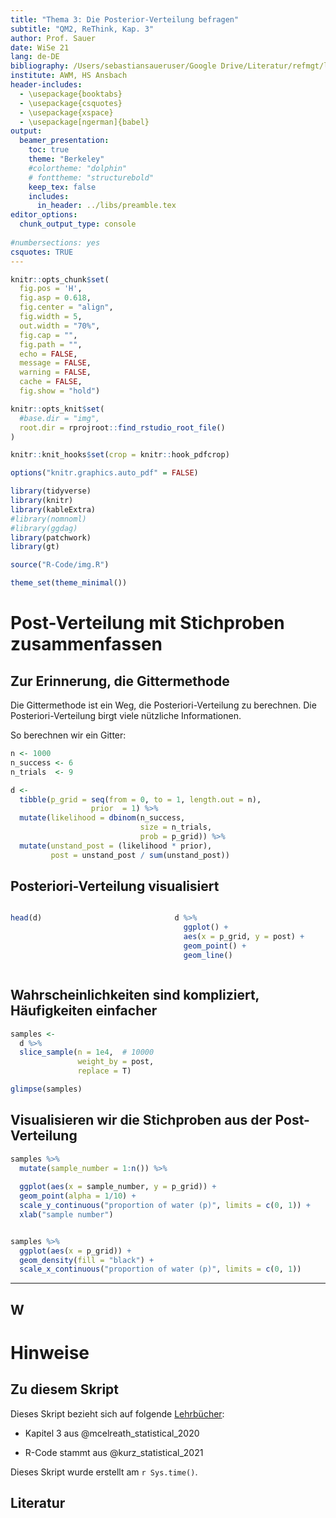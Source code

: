 ```yaml
---
title: "Thema 3: Die Posterior-Verteilung befragen"
subtitle: "QM2, ReThink, Kap. 3"
author: Prof. Sauer
date: WiSe 21
lang: de-DE
bibliography: /Users/sebastiansaueruser/Google Drive/Literatur/refmgt/library-ses.bib
institute: AWM, HS Ansbach
header-includes:
  - \usepackage{booktabs}
  - \usepackage{csquotes}
  - \usepackage{xspace}
  - \usepackage[ngerman]{babel}
output:
  beamer_presentation:
    toc: true
    theme: "Berkeley"
    #colortheme: "dolphin"
    # fonttheme: "structurebold"
    keep_tex: false 
    includes:
      in_header: ../libs/preamble.tex    
editor_options: 
  chunk_output_type: console
  
#numbersections: yes
csquotes: TRUE     
---
```



```r
knitr::opts_chunk$set(
  fig.pos = 'H',
  fig.asp = 0.618,
  fig.center = "align",
  fig.width = 5,
  out.width = "70%",
  fig.cap = "", 
  fig.path = "",
  echo = FALSE,
  message = FALSE,
  warning = FALSE,
  cache = FALSE,
  fig.show = "hold")

knitr::opts_knit$set(
  #base.dir = "img",
  root.dir = rprojroot::find_rstudio_root_file()
)

knitr::knit_hooks$set(crop = knitr::hook_pdfcrop)
```


```r
options("knitr.graphics.auto_pdf" = FALSE)
```


```r
library(tidyverse)
library(knitr)
library(kableExtra)
#library(nomnoml)
#library(ggdag)
library(patchwork)
library(gt)
```

```r
source("R-Code/img.R")
```








```r
theme_set(theme_minimal())
```

# Post-Verteilung mit Stichproben zusammenfassen


## Zur Erinnerung, die Gittermethode

Die Gittermethode ist ein Weg, die Posteriori-Verteilung zu berechnen. Die Posteriori-Verteilung birgt viele nützliche Informationen.

So berechnen wir ein Gitter:

\footnotesize
```r
n <- 1000
n_success <- 6
n_trials  <- 9

d <-
  tibble(p_grid = seq(from = 0, to = 1, length.out = n),
                  prior  = 1) %>% 
  mutate(likelihood = dbinom(n_success, 
                             size = n_trials, 
                             prob = p_grid)) %>% 
  mutate(unstand_post = (likelihood * prior),
         post = unstand_post / sum(unstand_post))

```


## Posteriori-Verteilung visualisiert

:::::: {.columns}
::: {.column width="50%"}
\tiny
```r
head(d) 
```
::: 
::: {.column width="50%"}
\normalsize
```r
d %>% 
  ggplot() +
  aes(x = p_grid, y = post) +
  geom_point() +
  geom_line()
```

:::
::::::





## Wahrscheinlichkeiten sind kompliziert, Häufigkeiten einfacher

```r
samples <-
  d %>% 
  slice_sample(n = 1e4,  # 10000
               weight_by = post, 
               replace = T)
```

\tiny
```r
glimpse(samples)
```


## Visualisieren wir die Stichproben aus der Post-Verteilung


```r
samples %>% 
  mutate(sample_number = 1:n()) %>% 
  
  ggplot(aes(x = sample_number, y = p_grid)) +
  geom_point(alpha = 1/10) +
  scale_y_continuous("proportion of water (p)", limits = c(0, 1)) +
  xlab("sample number")


samples %>% 
  ggplot(aes(x = p_grid)) +
  geom_density(fill = "black") +
  scale_x_continuous("proportion of water (p)", limits = c(0, 1))
```

---

## W



# Hinweise 


## Zu diesem Skript

Dieses Skript bezieht sich auf folgende [Lehrbücher](#literatur): 


- Kapitel 3 aus @mcelreath_statistical_2020 

- R-Code stammt aus @kurz_statistical_2021


Dieses Skript wurde erstellt am `r Sys.time()`.



## Literatur {#literatur}

\tiny



<div id="refs"></div>


\normalsize
